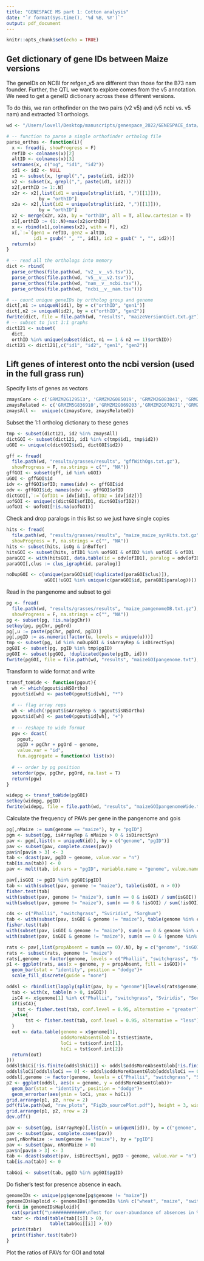 ```yaml
---
title: "GENESPACE MS part 1: Cotton analysis"
date: "`r format(Sys.time(), '%d %B, %Y')`"
output: pdf_document
---
```


```r
knitr::opts_chunk$set(echo = TRUE)
```


## Get dictionary of gene IDs between Maize versions

The geneIDs on NCBI for refgen_v5 are different than those for the B73 nam founder. Further, the QTL we want to explore comes from the v5 annotation. We need to get a geneID dictionary across these different versions. 

To do this, we ran orthofinder on the two pairs (v2 v5) and (v5 ncbi vs. v5 nam) and extracted 1:1 orthologs. 

```r
wd <- "/Users/lovell/Desktop/manuscripts/genespace_2022/GENESPACE_data/"

# -- function to parse a single orthofinder ortholog file
parse_orthos <- function(i){
  x <- fread(i, showProgress = F)
  refID <- colnames(x)[2]
  altID <- colnames(x)[3]
  setnames(x, c("og", "id1", "id2"))
  id1 <- id2 <- NULL
  x1 <- subset(x, !grepl(",", paste(id1, id2)))
  x2 <- subset(x, grepl(",", paste(id1, id2)))
  x2[,orthID := 1:.N]
  x2r <- x2[,list(id1 = unique(strsplit(id1, ",")[[1]])),
            by = "orthID"]
  x2a <- x2[,list(id2 = unique(strsplit(id2, ",")[[1]])),
            by = "orthID"]
  x2 <- merge(x2r, x2a, by = "orthID", all = T, allow.cartesian = T)
  x1[,orthID := (1:.N)+max(x2$orthID)]
  x <- rbind(x1[,colnames(x2), with = F], x2)
  x[,`:=`(gen1 = refID, gen2 = altID,
          id1 = gsub(" ", "", id1), id2 = gsub(" ", "", id2))]
  return(x)
}

# -- read all the orthologs into memory
dict <- rbind(
  parse_orthos(file.path(wd, "v2__v__v5.tsv")),
  parse_orthos(file.path(wd, "v5__v__v2.tsv")),
  parse_orthos(file.path(wd, "nam__v__ncbi.tsv")),
  parse_orthos(file.path(wd, "ncbi__v__nam.tsv")))

# -- count unique geneIDs by ortholog group and genome
dict[,n1 := uniqueN(id1), by = c("orthID", "gen1")]
dict[,n2 := uniqueN(id2), by = c("orthID", "gen2")]
fwrite(dict, file = file.path(wd, "results", "maizeVersionDict.txt.gz"), sep = "\t", quote = F)
# -- subset to just 1:1 graphs
dict121 <- subset(
  dict, 
  orthID %in% unique(subset(dict, n1 == 1 & n2 == 1)$orthID))
dict121 <- dict121[,c("id1", "id2", "gen1", "gen2")]
```



## Lift genes of interest onto the ncbi version (used in the full grass run)

Specify lists of genes as vectors

```r
zmaysCore <- c('GRMZM2G129513', 'GRMZM2G085019', 'GRMZM2G083841', 'GRMZM2G306345', 'GRMZM2G131286', 'GRMZM2G097457', 'GRMZM2G121878', 'GRMZM2G001696', 'GRMZM5G870932')
zmaysRelated <- c('GRMZM5G836910','GRMZM2G069203','GRMZM2G070271','GRMZM2G095562','GRMZM2G040878','GRMZM2G350802','GRMZM2G171406','GRMZM2G120652','GRMZM2G021706','GRMZM2G173669','AC207628.4_FG009','GRMZM2G080274','GRMZM2G004534','GRMZM2G080375','GRMZM5G857641','GRMZM2G039246','GRMZM5G852502','AC233887.1_FG006','GRMZM2G074462','GRMZM2G052546','GRMZM2G082034','GRMZM2G007939','GRMZM2G035749','GRMZM2G347708','GRMZM2G121612','GRMZM2G075502','GRMZM5G822137','GRMZM2G099340','GRMZM2G004528','GRMZM2G047592','GRMZM2G150906','GRMZM2G048904','AC212023.4_FG004','GRMZM2G414317','GRMZM2G091825','GRMZM2G312910','GRMZM2G078118','GRMZM2G178775','GRMZM2G344205','GRMZM2G056093','GRMZM2G004880','GRMZM2G033971','GRMZM2G181000','GRMZM2G412229','GRMZM5G863645','GRMZM2G326270','GRMZM2G440459','GRMZM2G066636','GRMZM2G047002','GRMZM2G135990','GRMZM2G367638','GRMZM2G162233','GRMZM2G075058','GRMZM2G030240','GRMZM2G032478','GRMZM2G004006','GRMZM2G140917','GRMZM2G039978','GRMZM2G034963','GRMZM2G338721','GRMZM2G167892','GRMZM2G060079','GRMZM2G161295','GRMZM2G005859','GRMZM2G081114','GRMZM2G098545','GRMZM2G098999','GRMZM2G322593','GRMZM2G111200','GRMZM2G341366','GRMZM2G038487','GRMZM2G030628','GRMZM2G178192','GRMZM2G017532','GRMZM2G179133','AC233922.1_FG008','GRMZM2G176506','GRMZM2G051103','GRMZM2G055575','GRMZM2G021416','GRMZM2G052658','GRMZM2G070315','AC233910.1_FG010','GRMZM2G134389','GRMZM2G171390','GRMZM2G046284','GRMZM2G306732','AC147602.5_FG004','GRMZM2G070605','GRMZM2G066413','GRMZM2G102349','GRMZM5G885392','GRMZM2G110277','GRMZM2G103101','GRMZM2G010884','GRMZM2G017290','GRMZM2G085646','GRMZM2G013342','GRMZM2G024150','GRMZM2G122793','GRMZM2G116557','GRMZM2G338259','GRMZM2G052544','GRMZM2G088524','AC204212.4_FG001','GRMZM2G144196','GRMZM2G084935','GRMZM2G066489','GRMZM2G353024','GRMZM2G080503','GRMZM2G068316','GRMZM2G324956','GRMZM2G113325','GRMZM2G137849','GRMZM5G890665','GRMZM2G026391','GRMZM2G009715','GRMZM2G310569','GRMZM5G801949','GRMZM2G034302','GRMZM2G087901','GRMZM2G096365')
zmaysAll <-  unique(c(zmaysCore, zmaysRelated))
```

Subset the 1:1 ortholog dictionary to these genes

```r
tmp <- subset(dict121, id2 %in% zmaysAll)
dictGOI <- subset(dict121, id1 %in% c(tmp$id1, tmp$id2))
uGOI <- unique(c(dictGOI$id1, dictGOI$id2))
```

```r
gff <- fread(
  file.path(wd, "results/grasses/results", "gffWithOgs.txt.gz"),
  showProgress = F, na.strings = c("", "NA"))
gffGOI <- subset(gff, id %in% uGOI)
uGOI <- gffGOI$id
idv <- gffGOI$ofID; names(idv) <- gffGOI$id
odv <- gffGOI$id; names(odv) <- gffGOI$ofID
dictGOI[,`:=`(ofID1 = idv[id1], ofID2 = idv[id2])]
uofGOI <- unique(c(dictGOI$ofID1, dictGOI$ofID2))
uofGOI <- uofGOI[!is.na(uofGOI)]
```


Check and drop paralogs in this list so we just have single copies

```r
hits <- fread(
  file.path(wd, "results/grasses/results", "maize_maize_synHits.txt.gz"),
  showProgress = F, na.strings = c("", "NA"))
hits <- subset(hits, isOg & inBuffer)
hitsGOI <- subset(hits, ofID1 %in% uofGOI & ofID2 %in% uofGOI & ofID1 != ofID2)
paraGOI <- with(hitsGOI, data.table(id = odv[ofID1], paralog = odv[ofID2], blk = blkID))
paraGOI[,clus := clus_igraph(id, paralog)]

noDupGOI <- c(unique(paraGOI$id[!duplicated(paraGOI$clus)]), 
              uGOI[!uGOI %in% unique(c(paraGOI$id, paraGOI$paralog))])
```

Read in the pangenome and subset to goi

```r
pg <- fread(
  file.path(wd, "results/grasses/results", "maize_pangenomeDB.txt.gz"),
  showProgress = F, na.strings = c("", "NA"))
pg <- subset(pg, !is.na(pgChr))
setkey(pg, pgChr, pgOrd)
pg[,u := paste(pgChr, pgOrd, pgID)]
pg[,pgID := as.numeric(factor(u, levels = unique(u)))]
tmp <- subset(pg, id %in% noDupGOI & isArrayRep & isDirectSyn)
pgGOI <- subset(pg, pgID %in% tmp$pgID)
pgGOI <- subset(pgGOI, !duplicated(paste(pgID, id)))
fwrite(pgGOI, file = file.path(wd, "results", "maizeGOIpangenome.txt"), sep = "\t", quote = F)
```

Transform to wide format and write 

```r
transf_toWide <- function(pgout){
  wh <- which(pgout$isNSOrtho)
  pgout$id[wh] <- paste0(pgout$id[wh], "*")
  
  # -- flag array reps
  wh <- which(!pgout$isArrayRep & !pgout$isNSOrtho)
  pgout$id[wh] <- paste0(pgout$id[wh], "+")
  
  # -- reshape to wide format
  pgw <- dcast(
    pgout,
    pgID + pgChr + pgOrd ~ genome,
    value.var = "id",
    fun.aggregate = function(x) list(x))
  
  # -- order by pg position
  setorder(pgw, pgChr, pgOrd, na.last = T)
  return(pgw)
}

widepg <- transf_toWide(pgGOI)
setkey(widepg, pgID)
fwrite(widepg, file = file.path(wd, "results", "maizeGOIpangenomeWide.txt"), sep = "\t", quote = F)
```

Calculate the frequency of PAVs per gene in the pangenome and gois

```r
pg[,nMaize := sum(genome == "maize"), by = "pgID"]
pgm <- subset(pg, isArrayRep & nMaize > 0 & isDirectSyn)
pav <- pgm[,list(n = uniqueN(id)), by = c("genome", "pgID")]
pav <- subset(pav, complete.cases(pav))
pav$n[pav$n > 3] <- 3
tab <- dcast(pav, pgID ~ genome, value.var = "n")
tab[is.na(tab)] <- 0
pav <- melt(tab, id.vars = "pgID", variable.name = "genome", value.name = "n")

pav[,isGOI := pgID %in% pgGOI$pgID]
tab <- with(subset(pav, genome != "maize"), table(isGOI, n > 0))
fisher.test(tab)
with(subset(pav, genome != "maize"), sum(n == 0 & isGOI) / sum(isGOI))
with(subset(pav, genome != "maize"), sum(n == 0 & !isGOI) / sum(!isGOI))

c4s <- c("Phallii", "switchgrass", "Sviridis", "Sorghum")
tab <- with(subset(pav, isGOI & genome != "maize"), table(genome %in% c4s, n > 0))
fisher.test(tab)
with(subset(pav, isGOI & genome != "maize"), sum(n == 0 & genome %in% c4s) / sum(genome %in% c4s))
with(subset(pav, isGOI & genome != "maize"), sum(n == 0 & !genome %in% c4s) / sum(!genome %in% c4s))

rats <- pav[,list(propAbsent = sum(n == 0)/.N), by = c("genome", "isGOI")]
rats <- subset(rats, genome != "maize")
rats[,genome := factor(genome, levels = c("Phallii", "switchgrass", "Sviridis", "Sorghum", "rice", "brachy", "wheat"))]
p1 <- ggplot(rats, aes(x = genome, y = propAbsent, fill = isGOI))+
  geom_bar(stat = "identity", position = "dodge")+
  scale_fill_discrete(guide = "none")

oddsl <- rbindlist(lapply(split(pav, by = "genome")[levels(rats$genome)], function(x){
  tab <- with(x, table(n > 0, isGOI))
  isC4 <- x$genome[1] %in% c("Phallii", "switchgrass", "Sviridis", "Sorghum")
  if(isC4){
    tst <- fisher.test(tab, conf.level = 0.95, alternative = "greater")
  }else{
       tst <- fisher.test(tab, conf.level = 0.95, alternative = "less")
  }
  out <- data.table(genome = x$genome[1],
                    oddsMoreAbsentGlob = tst$estimate, 
                    loCi = tst$conf.int[1],
                    hiCi = tst$conf.int[2])
  return(out)
}))
oddsl$hiCi[!is.finite(oddsl$hiCi)] <- oddsl$oddsMoreAbsentGlob[!is.finite(oddsl$hiCi)]
oddsl$loCi[oddsl$loCi == 0] <- oddsl$oddsMoreAbsentGlob[oddsl$loCi == 0] 
oddsl[,genome := factor(genome, levels = c("Phallii", "switchgrass", "Sviridis", "Sorghum", "rice", "brachy", "wheat"))]
p2 <- ggplot(oddsl, aes(x = genome, y = oddsMoreAbsentGlob))+
  geom_bar(stat = "identity", position = "dodge")+
  geom_errorbar(aes(ymin = loCi, ymax = hiCi))
grid.arrange(p1, p2, nrow = 2)
pdf(file.path(wd, "raw_plots", "Fig2b_sourcePlot.pdf"), height = 3, width = 5)
grid.arrange(p1, p2, nrow = 2)
dev.off()
```

```r
pav <- subset(pg, isArrayRep)[,list(n = uniqueN(id)), by = c("genome", "pgID", "isDirectSyn")]
pav <- subset(pav, complete.cases(pav))
pav[,nNonMaize := sum(genome != "maize"), by = "pgID"]
pav <- subset(pav, nNonMaize > 0)
pav$n[pav$n > 3] <- 3
tab <- dcast(subset(pav, isDirectSyn), pgID ~ genome, value.var = "n")
tab[is.na(tab)] <- 0

tabGoi <- subset(tab, pgID %in% pgGOI$pgID)
```

Do fisher's test for presence absence in each. 
```r
genomeIDs <- unique(pg$genome[pg$genome != "maize"])
genomeIDsHaploid <- genomeIDs[!genomeIDs %in% c("wheat", "maize", "switchgrass")]
for(i in genomeIDsHaploid){
  cat(sprintf("\n############\nTest for over-abundance of absences in %s\n", i))
  tabr <- rbind(table(tab[[i]] > 0), 
                table(tabGoi[[i]] > 0))
  print(tabr)
  print(fisher.test(tabr))
}
```

Plot the ratios of PAVs for GOI and total






